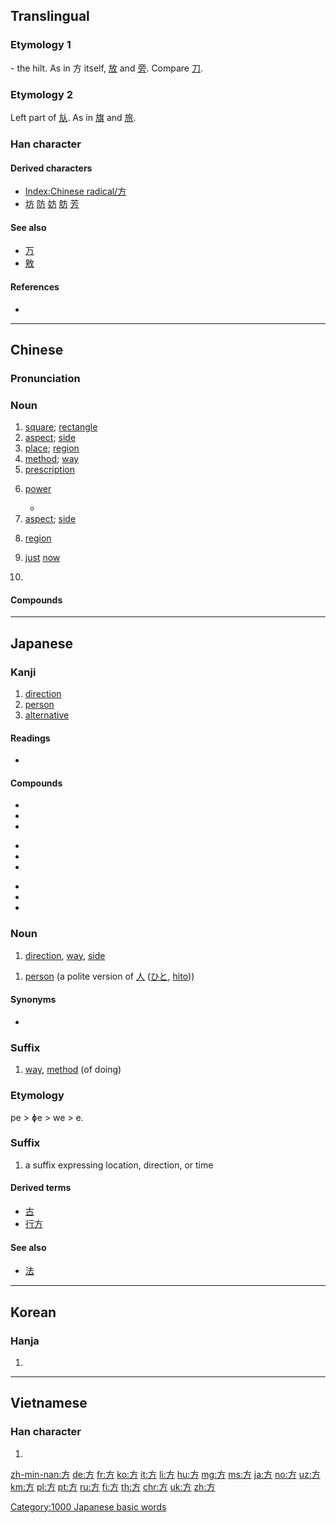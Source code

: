 {{also|万}}
==Translingual==
{{stroke order|[[File:方-orderPRC.gif|100px]]}}
{{stroke order|type=tbw|strokes=4}}
{{stroke order|type=tanimate}}

===Etymology 1===
{{Han etyl}}
{{liushu|i}} - the hilt. As in 方 itself, [[放]] and [[旁]]. Compare [[刀]].

===Etymology 2===
Left part of [[㫃]]. As in [[旗]] and [[旅]].

===Han character===
{{Han char|rn=70|rad=方|as=00|sn=4|four=00227|canj=YHS}}

====Derived characters====
* [[Index:Chinese radical/方]]
* [[坊]] [[防]] [[妨]] [[肪]] [[芳]]

====See also====
* [[万]] <!-- Graphically similar -->
* [[敫]]

====References====
* {{Han ref|kx=0481.030|dkj=13620|dj=0842.050|hdz=32172.010|uh=65B9}}

----

==Chinese==
{{zh-forms}}

===Pronunciation===
{{zh-pron
|m=fāng
|c=fong1
|h=pfs=fong
|md=huŏng
|mn=hng/png/hong
|mn_note=hng, png - vernacular, hong - literary
|w=1faan
|mc=y
|oc=y
|ma=|ma2=
|cat=n,a
}}

===Noun===
{{zh-noun}}

# [[square]]; [[rectangle]]
# [[aspect]]; [[side]]
# [[place]]; [[region]]
# [[method]]; [[way]]
# [[prescription]]
# {{lb|zh|math}} [[power]]
#* {{zh-x|2 的 3 次方 是 8。|2 to the 3rd '''power''' is 8.}}
# [[aspect]]; [[side]]
#: {{zh-x|方面|[[aspect]]; [[side]]}}
# [[region]]
# {{label|zh|literary}} [[just]] [[now]]
# {{surname|lang=zh}}

====Compounds====
{{zh-der|方响|魔方|地方|方法}}

{{zh-cat|Elementary|Intermediate}}

----

==Japanese==

===Kanji===
{{ja-kanji|grade=2|rs=方00}}

# [[direction]]
# [[person]]
# [[alternative]]

====Readings====
* {{ja-readings|goon=[[ほう]] (hō)|kanon=[[ほう]] (hō)|kun=[[かた]] (kata), [[ならべる]] (naraberu), [[くらべる]] (kuraberu)}}

====Compounds====
{{top3}}
* {{ja-r|方正|ほうせい}}
* {{ja-r|方形|ほうけい}}
* {{ja-r|方式|ほうしき}}
{{mid3}}
* {{ja-r|方術|ほうじゅつ}}
* {{ja-r|方法|ほうほう}}
* {{ja-r|方面|ほうめん}}
{{mid3}}
* {{ja-r|方針|ほうしん}}
* {{ja-r|夕方|ゆうがた}}
* {{ja-r|味方|みかた}}
{{bottom}}

===Noun===
{{ja-noun|ほう}}

# [[direction]], [[way]], [[side]]

{{ja-noun|かた}}

# [[person]] (a polite version of [[人]] ([[ひと]], [[hito]]))
#: {{ja-usex|あの'''方'''。|あの '''かた'''。|That '''person'''. (polite)}}
#: {{ja-usex|あの'''方'''はどなたですか。|あの '''かた''' は どなた です か。|Who is that '''gentleman'''? (formal)}}

====Synonyms====
* {{ja-r|人|ひと}} {{qualifier|plain}}

===Suffix===
{{ja-pos|かた|suffix}}

# [[way]], [[method]] (of doing)

===Etymology===
pe > ɸe > we > e.

===Suffix===
{{ja-pos|え|suffix|hhira=へ}}

# a suffix expressing location, direction, or time

====Derived terms====
* [[古]]
* [[行方]]

====See also====
* [[法]]

[[Category:1000 Japanese basic words]]

----

==Korean==

===Hanja===
{{ko-hanja|hangeul=방|eumhun=모|rv=bang|mr=pang|y=pang}}

# {{defn|lang=ko|sort=方00}}

----

==Vietnamese==

===Han character===
{{vi-hantu|[[phương]], [[vuông]], [[quách]]|rs=方00}}

# {{defn|lang=vi|sort=方00}}

[[Category:CJKV radicals| ]]

[[zh-min-nan:方]]
[[de:方]]
[[fr:方]]
[[ko:方]]
[[it:方]]
[[li:方]]
[[hu:方]]
[[mg:方]]
[[ms:方]]
[[ja:方]]
[[no:方]]
[[uz:方]]
[[km:方]]
[[pl:方]]
[[pt:方]]
[[ru:方]]
[[fi:方]]
[[th:方]]
[[chr:方]]
[[uk:方]]
[[zh:方]]